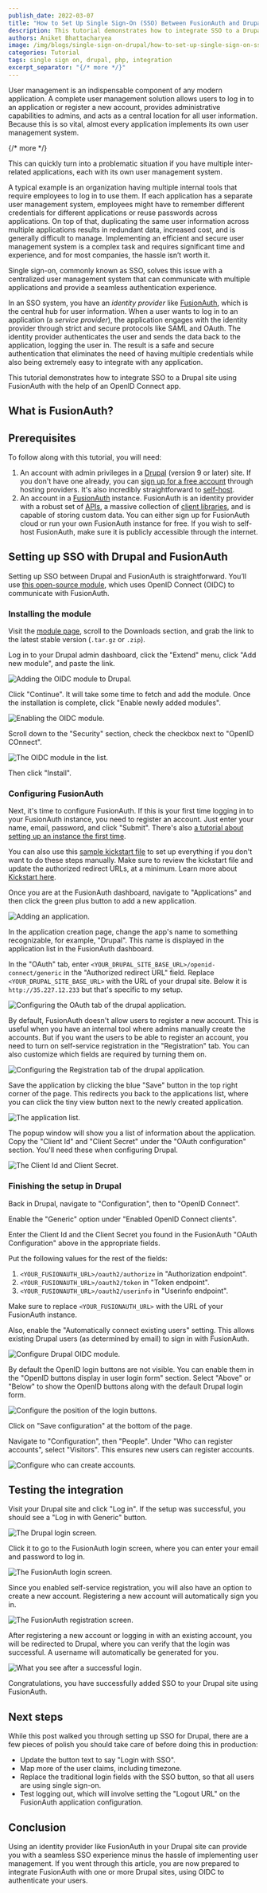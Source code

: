 ```yaml
---
publish_date: 2022-03-07 
title: "How to Set Up Single Sign-On (SSO) Between FusionAuth and Drupal"
description: This tutorial demonstrates how to integrate SSO to a Drupal site using FusionAuth with the help of an OpenID Connect app.
authors: Aniket Bhattacharyea
image: /img/blogs/single-sign-on-drupal/how-to-set-up-single-sign-on-sso-between-fusionauth-and-drupal.png
categories: Tutorial
tags: single sign on, drupal, php, integration
excerpt_separator: "{/* more */}"
---
```


User management is an indispensable component of any modern application. A complete user management solution allows users to log in to an application or register a new account, provides administrative capabilities to admins, and acts as a central location for all user information. Because this is so vital, almost every application implements its own user management system. 

{/* more */}

This can quickly turn into a problematic situation if you have multiple inter-related applications, each with its own user management system.

A typical example is an organization having multiple internal tools that require employees to log in to use them. If each application has a separate user management system, employees might have to remember different credentials for different applications or reuse passwords across applications. On top of that, duplicating the same user information across multiple applications results in redundant data, increased cost, and is generally difficult to manage. Implementing an efficient and secure user management system is a complex task and requires significant time and experience, and for most companies, the hassle isn’t worth it.

Single sign-on, commonly known as SSO, solves this issue with a centralized user management system that can communicate with multiple applications and provide a seamless authentication experience.

In an SSO system, you have an *identity provider* like [FusionAuth](/), which is the central hub for user information. When a user wants to log in to an application (a *service provider*), the application engages with the identity provider through strict and secure protocols like SAML and OAuth. The identity provider authenticates the user and sends the data back to the application, logging the user in. The result is a safe and secure authentication that eliminates the need of having multiple credentials while also being extremely easy to integrate with any application.

This tutorial demonstrates how to integrate SSO to a Drupal site using FusionAuth with the help of an OpenID Connect app.

## What is FusionAuth?

<WhatIsFusionAuth />

## Prerequisites

To follow along with this tutorial, you will need:

1. An account with admin privileges in a [Drupal](https://www.drupal.org/) (version 9 or later) site. If you don't have one already, you can [sign up for a free account](https://www.drupal.org/try-drupal) through hosting providers. It's also incredibly straightforward to [self-host](https://www.drupal.org/download).
2. An account in a [FusionAuth](/) instance. FusionAuth is an identity provider with a robust set of [APIs](/docs/v1/tech/apis/), a massive collection of [client libraries](/docs/v1/tech/client-libraries/), and is capable of storing custom data. You can either sign up for FusionAuth cloud or run your own FusionAuth instance for free. If you wish to self-host FusionAuth, make sure it is publicly accessible through the internet.

## Setting up SSO with Drupal and FusionAuth

Setting up SSO between Drupal and FusionAuth is straightforward. You’ll use [this open-source module](https://www.drupal.org/project/openid_connect), which uses OpenID Connect (OIDC) to communicate with FusionAuth.

### Installing the module

Visit the [module page](https://www.drupal.org/project/openid_connect), scroll to the Downloads section, and grab the link to the latest stable version (`.tar.gz` or `.zip`).

Log in to your Drupal admin dashboard, click the "Extend" menu, click "Add new module", and paste the link.

![Adding the OIDC module to Drupal.](/img/blogs/single-sign-on-drupal/add-oidc-module-to-drupal.png)

Click "Continue". It will take some time to fetch and add the module. Once the installation is complete, click "Enable newly added modules".

![Enabling the OIDC module.](/img/blogs/single-sign-on-drupal/enabling-modules.png)

Scroll down to the "Security" section, check the checkbox next to "OpenID COnnect". 

![The OIDC module in the list.](/img/blogs/single-sign-on-drupal/oidc-module-in-list.png)

Then click "Install".

### Configuring FusionAuth

Next, it's time to configure FusionAuth. If this is your first time logging in to your FusionAuth instance, you need to register an account. Just enter your name, email, password, and click "Submit". There's also [a tutorial about setting up an instance the first time](/docs/v1/tech/tutorials/setup-wizard).

You can also use this [sample kickstart file](https://github.com/FusionAuth/fusionauth-example-kickstart/blob/master/example-apps/drupal-sso.json) to set up everything if you don't want to do these steps manually. Make sure to review the kickstart file and update the authorized redirect URLs, at a minimum. Learn more about [Kickstart here](/docs/get-started/download-and-install/development/kickstart).

Once you are at the FusionAuth dashboard, navigate to "Applications" and then click the green plus button to add a new application.

![Adding an application.](/img/blogs/single-sign-on-drupal/add-application.png)

In the application creation page, change the app's name to something recognizable, for example, "Drupal". This name is displayed in the application list in the FusionAuth dashboard.

In the "OAuth" tab, enter `<YOUR_DRUPAL_SITE_BASE_URL>/openid-connect/generic` in the "Authorized redirect URL" field. Replace `<YOUR_DRUPAL_SITE_BASE_URL>` with the URL of your drupal site. Below it is `http://35.227.12.233` but that's specific to my setup.

![Configuring the OAuth tab of the drupal application.](/img/blogs/single-sign-on-drupal/add-application-oauth-tab.png)

By default, FusionAuth doesn't allow users to register a new account. This is useful when you have an internal tool where admins manually create the accounts. But if you want the users to be able to register an account, you need to turn on self-service registration in the "Registration" tab. You can also customize which fields are required by turning them on.

![Configuring the Registration tab of the drupal application.](/img/blogs/single-sign-on-drupal/add-application-registration-tab.png)

Save the application by clicking the blue "Save" button in the top right corner of the page. This redirects you back to the applications list, where you can click the tiny view button next to the newly created application.

![The application list.](/img/blogs/single-sign-on-drupal/view-application-list.png)

The popup window will show you a list of information about the application. Copy the "Client Id" and "Client Secret" under the "OAuth configuration" section. You'll need these when configuring Drupal.

![The Client Id and Client Secret.](/img/blogs/single-sign-on-drupal/view-application-details.png)

### Finishing the setup in Drupal

Back in Drupal, navigate to "Configuration", then to "OpenID Connect". 

Enable the "Generic" option under "Enabled OpenID Connect clients".

Enter the Client Id and the Client Secret you found in the FusionAuth "OAuth Configuration" above in the appropriate fields.

Put the following values for the rest of the fields:

1. `<YOUR_FUSIONAUTH_URL>/oauth2/authorize` in "Authorization endpoint".
2. `<YOUR_FUSIONAUTH_URL>/oauth2/token` in "Token endpoint".
3. `<YOUR_FUSIONAUTH_URL>/oauth2/userinfo` in "Userinfo endpoint".

Make sure to replace `<YOUR_FUSIONAUTH_URL>` with the URL of your FusionAuth instance.

Also, enable the "Automatically connect existing users" setting. This allows existing Drupal users (as determined by email) to sign in with FusionAuth.

![Configure Drupal OIDC module.](/img/blogs/single-sign-on-drupal/configure-drupal-oidc.png)

By default the OpenID login buttons are not visible. You can enable them in the "OpenID buttons display in user login form" section. Select "Above" or "Below" to show the OpenID buttons along with the default Drupal login form.

![Configure the position of the login buttons.](/img/blogs/single-sign-on-drupal/login-button-position.png)

Click on "Save configuration" at the bottom of the page.

Navigate to "Configuration", then "People". Under "Who can register accounts", select "Visitors". This ensures new users can register accounts.

![Configure who can create accounts.](/img/blogs/single-sign-on-drupal/drupal-create-accounts-setting.png)

## Testing the integration

Visit your Drupal site and click "Log in". If the setup was successful, you should see a "Log in with Generic" button.

![The Drupal login screen.](/img/blogs/single-sign-on-drupal/drupal-login-page.png)

Click it to go to the FusionAuth login screen, where you can enter your email and password to log in.

![The FusionAuth login screen.](/img/blogs/single-sign-on-drupal/fusionauth-login-screen.png)

Since you enabled self-service registration, you will also have an option to create a new account. Registering a new account will automatically sign you in.

![The FusionAuth registration screen.](/img/blogs/single-sign-on-drupal/fusionauth-registration-screen.png)

After registering a new account or logging in with an existing account, you will be redirected to Drupal, where you can verify that the login was successful. A username will automatically be generated for you.

![What you see after a successful login.](/img/blogs/single-sign-on-drupal/drupal-login-success.png)

Congratulations, you have successfully added SSO to your Drupal site using FusionAuth.

## Next steps

While this post walked you through setting up SSO for Drupal, there are a few pieces of polish you should take care of before doing this in production:

* Update the button text to say "Login with SSO".
* Map more of the user claims, including timezone.
* Replace the traditional login fields with the SSO button, so that all users are using single sign-on.
* Test logging out, which will involve setting the "Logout URL" on the FusionAuth application configuration.

## Conclusion

Using an identity provider like FusionAuth in your Drupal site can provide you with a seamless SSO experience minus the hassle of implementing user management. If you went through this article, you are now prepared to integrate FusionAuth with one or more Drupal sites, using OIDC to authenticate your users.

